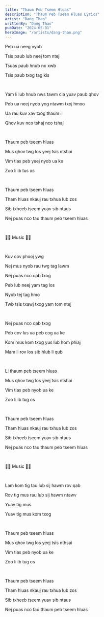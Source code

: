 ```yaml
---
title: "Thaum Peb Tseem Hluas"
description: "Thaum Peb Tseem Hluas Lyrics"
artist: "Dang Thao"
writtenBy: "Dang Thao"
pubDate: "2024-05-31"
heroImage: "/artists/dang-thao.png"
---
```


Peb ua neeg nyob

Tsis paub lub neej tom ntej

Tsuas paub hnub no xwb

Tsis paub txog tag kis

<br />

Yam li lub hnub nws tawm cia yuav paub qhov

Peb ua neej nyob yog ntawm txoj hmoo

Ua rau kuv xav txog thaum i

Qhov kuv nco tshaj nco tshaj

<br />

Thaum peb tseem hluas

Mus qhov twg los yeej tsis ntshai

Vim tias peb yeej nyob ua ke

Zoo li ib tus os

<br />

Thaum peb tseem hluas

Tham hluas nkauj rau txhua lub zos

Sib txheeb tseem yuav sib ntaus

Nej puas nco tau thaum peb tseem hluas

<br />

🎤🎤 Music 🎤🎤

<br />

Kuv cov phooj ywg

Nej mus nyob rau twg tag lawm

Nej puas nco qab txog

Peb lub neej yam tag los

Nyob tej tag hmo

Twb tsis txawj txog yam tom ntej

<br />

Nej puas nco qab txog

Peb cov lus ua peb cog ua ke

Kom mus kom txog yus lub hom phiaj

Mam li rov los sib hlub li qub

<br />

Li thaum peb tseem hluas

Mus qhov twg los yeej tsis ntshai

Vim tias peb nyob ua ke

Zoo li ib tug os

<br />

Thaum peb tseem hluas

Tham hluas nkauj rau txhua lub zos

Sib txheeb tseem yuav sib ntaus

Nej puas nco tau thaum peb tseem hluas

<br />

🎤🎤 Music 🎤🎤

<br />

Lam kom tig tau lub sij hawm rov qab

Rov tig mus rau lub sij hawm ntawv

Yuav tig mus

Yuav tig mus kom txog

<br />

Thaum peb tseem hluas

Mus qhov twg los yeej tsis nthsai

Vim tias peb nyob ua ke

Zoo li ib tug os

<br />

Thaum peb tseem hluas

Tham hluas nkauj rau txhua lub zos

Sib txheeb tseem yuav sib ntaus

Nej puas nco tau thaum peb tseem hluas
